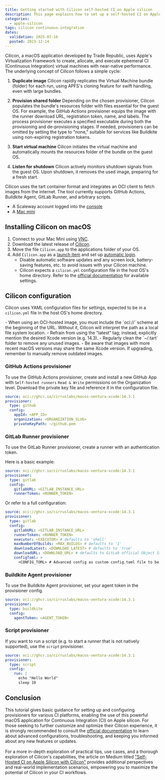```yaml
---
title: Getting started with Cilicon self-hosted CI on Apple silicon
description: This page explains how to set up a self-hosted CI on Apple silicon using Cilicon
categories:
  - apple-silicon
tags: cilicon continuous-integration
dates:
  validation: 2025-07-16
  posted: 2023-12-14
---
```



Cilicon, a macOS application developed by Trade Republic, uses Apple's Virtualization Framework to create, allocate, and execute ephemeral CI (Continuous Integration) virtual machines with near-native performance. The underlying concept of Cilicon follows a simple cycle:

1. **Duplicate image**
   Cilicon rapidly replicates the Virtual Machine bundle (folder) for each run, using APFS's cloning feature for swift handling, even with large bundles.

2. **Provision shared folder**
   Depending on the chosen provisioner, Cilicon populates the bundle's resources folder with files essential for the guest OS. For example, the GitHub Actions provisioner equips the image with the runner download URL, registration token, name, and labels. The process provisioner executes a specified executable during both the provisioning and de-provisioning stages. If needed, provisioners can be omitted by setting the type to "none," suitable for services like Buildkite using non-expiring registration tokens.

3. **Start virtual machine**
   Cilicon initiates the virtual machine and automatically mounts the resources folder of the bundle on the guest OS.

4. **Listen for shutdown**
   Cilicon actively monitors shutdown signals from the guest OS. Upon shutdown, it removes the used image, preparing for a fresh start.

Cilicon uses the tart container format and integrates an OCI client to fetch images from the internet. The tool currently supports GitHub Actions, Buildkite Agent, GitLab Runner, and arbitrary scripts.

<Requirements />

- A Scaleway account logged into the [console](https://console.scaleway.com)
- A [Mac mini](/apple-silicon/how-to/create-mac-mini/)

## Installing Cilicon on macOS

1. Connect to your Mac Mini using [VNC](/apple-silicon/how-to/access-remote-desktop-mac-mini/).
2. Download the latest release of [Cilicon](https://github.com/traderepublic/Cilicon/releases/latest).
3. Move the file `Cilicon.app` to the applications folder of your OS.
4. Add `Cilicon.app` as a [launch item](https://support.apple.com/guide/mac-help/open-items-automatically-when-you-log-in-mh15189/13.0/mac/13.0) and set up [automatic login](https://support.apple.com/en-us/102316).
   - Disable automatic software updates and any screen lock, battery-saving features, etc. to avoid issues with your Cilicon machine.
   - Cilicon expects a `cilicon.yml` configuration file in the host OS's home directory. Refer to the [official documentation](https://github.com/traderepublic/Cilicon/blob/main/Cilicon/Config/Config.swift) for available settings.

## Cilicon configuration

Cilicon uses YAML configuration files for settings, expected to be in a `cilicon.yml` file in the host OS's home directory.

<Message type="tip">
  - When using an OCI-hosted image, you must include the `oci://` scheme at the beginning of the URL. Without it, Cilicon will interpret the path as a local file system location.
  - Refrain from using the "latest" tag; instead, explicitly mention the desired Xcode version (e.g. 14.3).
  - Regularly clean the `~/.tart` folder to remove any unused images.
  - Be aware that images with more recent macOS versions may share the same Xcode version. If upgrading, remember to manually remove outdated images.
</Message>

### GitHub Actions provisioner

To use the GitHub Actions provisioner, create and install a new GitHub App with `Self-hosted runners` `Read & Write` permissions on the Organization level. Download the private key file and reference it in the configuration file.

```yaml
source: oci://ghcr.io/cirruslabs/macos-ventura-xcode:14.3.1
provisioner:
  type: github
  config:
    appId: <APP_ID>
    organization: <ORGANIZATION_SLUG>
    privateKeyPath: ~/github.pem
```

### GitLab Runner provisioner

To use the GitLab Runner provisioner, create a runner with an authentication token.

Here is a basic example:

```yaml
source: oci://ghcr.io/cirruslabs/macos-ventura-xcode:14.3.1
provisioner:
  type: gitlab
  config:
    gitlabURL: <GITLAB_INSTANCE_URL>
    runnerToken: <RUNNER_TOKEN>
```

Or refer to a full configuration:

```yaml
source: oci://ghcr.io/cirruslabs/macos-ventura-xcode:14.3.1
provisioner:
  type: gitlab
  config:
    gitlabURL: <GITLAB_INSTANCE_URL>
    runnerToken: <RUNNER_TOKEN>
    executor: <EXECUTOR> # defaults to 'shell'
    maxNumberOfBuilds: <MAX_BUILDS> # defaults to '1'
    downloadLatest: <DOWNLOAD_LATEST> # defaults to 'true'
    downloadURL: <DOWNLOAD_URL> # defaults to GitLab official Object Storage bucket
    configToml: >
      <CONFIG_TOML> # Advanced config as custom config.toml file to be appended to the basic config and copied to the runner.
```

### Buildkite Agent provisioner

To use the Buildkite Agent provisioner, set your agent token in the provisioner config.

```yaml
source: oci://ghcr.io/cirruslabs/macos-ventura-xcode:14.3.1
provisioner:
  type: buildkite
  config:
    agentToken: <AGENT_TOKEN>
```

### Script provisioner

If you want to run a script (e.g. to start a runner that is not natively supported), use the `script` provisioner.

```yaml
source: oci://ghcr.io/cirruslabs/macos-ventura-xcode:14.3.1
provisioner:
  type: script
  config:
    run: |
      echo "Hello World"
      sleep 10
```

## Conclusion

This tutorial gives basic guidance for setting up and configuring provisioners for various CI platforms, enabling the use of this powerful macOS application for Continuous Integration (CI) on Apple silicon.
For those seeking to further customize and optimize their Cilicon experience, it is strongly recommended to consult the [official documentation](https://github.com/traderepublic/Cilicon) to learn about advanced configurations, troubleshooting, and keeping you informed about any new features or updates.<br /><br />
For a more in-depth exploration of practical tips, use cases, and a thorough exploration of Cilicon's capabilities, the article on Medium titled ["Self-Hosted CI on Apple Silicon with Cilicon"](https://engineering.traderepublic.com/easy-self-hosted-ci-on-apple-silicon-with-cilicon-6e7d9503c2d6) provides additional perspectives and real-world implementation scenarios, empowering you to maximize the potential of Cilicon in your CI workflows.